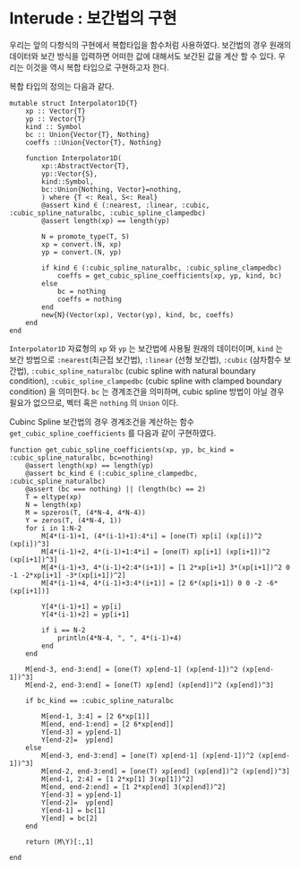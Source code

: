 # Interude : 보간법의 구현 {.unnumbered}

우리는 앞의 다항식의 구현에서 복합타입을 함수처럼 사용하였다. 보간법의 경우 원래의 데이터와 보간 방식을 입력하면 어떠한 값에 대해서도 보간된 값을 계산 할 수 있다. 우리는 이것을 역시 복합 타입으로 구현하고자 한다.

복합 타입의 정의는 다음과 같다.

``` .julia
mutable struct Interpolator1D{T}
    xp :: Vector{T}
    yp :: Vector{T}
    kind :: Symbol
    bc :: Union{Vector{T}, Nothing}
    coeffs ::Union{Vector{T}, Nothing}

    function Interpolator1D(
        xp::AbstractVector{T}, 
        yp::Vector{S}, 
        kind::Symbol, 
        bc::Union{Nothing, Vector}=nothing, 
        ) where {T <: Real, S<: Real}
        @assert kind ∈ (:nearest, :linear, :cubic, :cubic_spline_naturalbc, :cubic_spline_clampedbc)
        @assert length(xp) == length(yp)
        
        N = promote_type(T, S)
        xp = convert.(N, xp)
        yp = convert.(N, yp)

        if kind ∈ (:cubic_spline_naturalbc, :cubic_spline_clampedbc)
            coeffs = get_cubic_spline_coefficients(xp, yp, kind, bc)
        else 
            bc = nothing
            coeffs = nothing
        end
        new{N}(Vector(xp), Vector(yp), kind, bc, coeffs)
    end
end
```

`Interpolator1D` 자료형의 `xp` 와 `yp` 는 보간법에 사용될 원래의 데이터이며, `kind` 는 보간 방법으로 `:nearest`(최근접 보간법), `:linear` (선형 보간법), `:cubic` (삼차함수 보간법), `:cubic_spline_naturalbc` (cubic spline with natural boundary condition), `:cubic_spline_clampedbc` (cubic spline with clamped boundary condition) 을 의미한다. `bc` 는 경계조건을 의미하며, cubic spline 방법이 아닐 경우 필요가 없으므로, 벡터 혹은 `nothing` 의 `Union` 이다.

Cubinc Spline 보간법의 경우 경계조건을 계산하는 함수 `get_cubic_spline_coefficients` 를 다음과 같이 구현하였다.

```.julia

function get_cubic_spline_coefficients(xp, yp, bc_kind = :cubic_spline_naturalbc, bc=nothing)
    @assert length(xp) == length(yp)
    @assert bc_kind ∈ (:cubic_spline_clampedbc, :cubic_spline_naturalbc)
    @assert (bc === nothing) || (length(bc) == 2)
    T = eltype(xp)
    N = length(xp)
    M = spzeros(T, (4*N-4, 4*N-4))
    Y = zeros(T, (4*N-4, 1))
    for i in 1:N-2 
        M[4*(i-1)+1, (4*(i-1)+1):4*i] = [one(T) xp[i] (xp[i])^2 (xp[i])^3]
        M[4*(i-1)+2, 4*(i-1)+1:4*i] = [one(T) xp[i+1] (xp[i+1])^2 (xp[i+1])^3]
        M[4*(i-1)+3, 4*(i-1)+2:4*(i+1)] = [1 2*xp[i+1] 3*(xp[i+1])^2 0 -1 -2*xp[i+1] -3*(xp[i+1])^2]
        M[4*(i-1)+4, 4*(i-1)+3:4*(i+1)] = [2 6*(xp[i+1]) 0 0 -2 -6*(xp[i+1])]
        
        Y[4*(i-1)+1] = yp[i]
        Y[4*(i-1)+2] = yp[i+1]
        
        if i == N-2
            println(4*N-4, ", ", 4*(i-1)+4)
        end
    end
    
    M[end-3, end-3:end] = [one(T) xp[end-1] (xp[end-1])^2 (xp[end-1])^3] 
    M[end-2, end-3:end] = [one(T) xp[end] (xp[end])^2 (xp[end])^3] 
    
    if bc_kind == :cubic_spline_naturalbc
        
        M[end-1, 3:4] = [2 6*xp[1]]
        M[end, end-1:end] = [2 6*xp[end]]
        Y[end-3] = yp[end-1]
        Y[end-2]=  yp[end]
    else
        M[end-3, end-3:end] = [one(T) xp[end-1] (xp[end-1])^2 (xp[end-1])^3] 
        M[end-2, end-3:end] = [one(T) xp[end] (xp[end])^2 (xp[end])^3] 
        M[end-1, 2:4] = [1 2*xp[1] 3(xp[1])^2]
        M[end, end-2:end] = [1 2*xp[end] 3(xp[end])^2]
        Y[end-3] = yp[end-1]
        Y[end-2]=  yp[end]
        Y[end-1] = bc[1]
        Y[end] = bc[2]
    end

    return (M\Y)[:,1]

end
```





